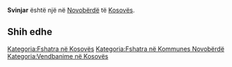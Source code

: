 {{Fshat në 
 | Emri                = Svinjar
 | EmriAlt                = 
 | NAME_SHORT_FORM=      
 | NAME_GENERIC=      
 | NAME_SORT_NAME_RO=      SVINJAR
 | FULL_NAME_RO = Svinjar
 | FULL_NAME_ND_RO=Svinjar
 | SORT_NAME_RG=SVINJAR
 | FULL_NAME_RG=Svinjar
 | FULL_NAME_ND_RG=Svinjar
 | SRP_NAME_SHORT_FORM=      
 | SRP_NAME_GENERIC=      
 | SRP_NAME_SORT_NAME_RO=      
 | SRP_FULL_NAME_RO = 
 | SRP_FULL_NAME_ND_RO=
 | SRP_SORT_NAME_RG=
 | SRP_FULL_NAME_RG=
 | SRP_FULL_NAME_ND_RG=
 | Emri (Rasa dhanore) = 
 | Figura              = 
 | Shteti              = Kosovo
 | Komuna              = Novobërdë
 | Kodi postar         = 
 | Sipërfaqja          = 

 | Popullsia           = 

 | Regj. i popullsisë  = 
 | Dend. e popullsisë  = 
 | Faqja zyrtare       = 
 <!--- Koordinatat ----> 
 | Gjerësia            = 42.851111
 | Gjatësia            = 20.889722
 | Lartësia            = 
}}
'''Svinjar''' është një [[]] në [[Novobërdë]] të [[Kosovës]].

<!-- == Gjeografia == -->
<!-- == Historia == -->
<!-- == Demografia == -->
== Shih edhe ==
{{Komuna Novobërdë}}
{{Kosovo-Administrata-Cung}}

[[Kategoria:Fshatra në Kosovës]]
[[Kategoria:Fshatra në Kommunes Novobërdë]]
[[Kategoria:Vendbanime në Kosovës]]